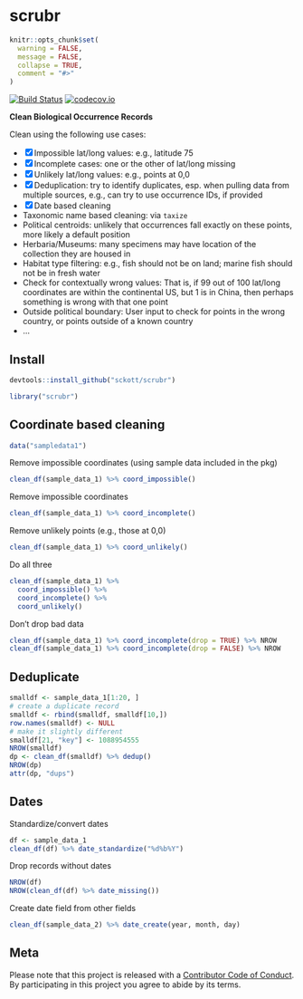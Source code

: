 scrubr
======

```r
knitr::opts_chunk$set(
  warning = FALSE,
  message = FALSE,
  collapse = TRUE,
  comment = "#>"
)
```

[![Build Status](https://travis-ci.org/sckott/scrubr.svg?branch=master)](https://travis-ci.org/sckott/scrubr)
[![codecov.io](http://codecov.io/github/sckott/scrubr/coverage.svg?branch=master)](http://codecov.io/github/sckott/scrubr?branch=master)

__Clean Biological Occurrence Records__

Clean using the following use cases:

- [x] Impossible lat/long values: e.g., latitude 75
- [x] Incomplete cases: one or the other of lat/long missing
- [x] Unlikely lat/long values: e.g., points at 0,0
- [x] Deduplication: try to identify duplicates, esp. when pulling data from multiple sources, e.g., can try to use occurrence IDs, if provided
- [x] Date based cleaning
- Taxonomic name based cleaning: via `taxize`
* Political centroids: unlikely that occurrences fall exactly on these points, more likely a
default position
* Herbaria/Museums: many specimens may have location of the collection they are housed in
* Habitat type filtering: e.g., fish should not be on land; marine fish should not be in fresh water
* Check for contextually wrong values: That is, if 99 out of 100 lat/long coordinates are within the continental US, but 1 is in China, then perhaps something is wrong with that one point
* Outside political boundary: User input to check for points in the wrong country, or points outside of a known country
* ...

## Install

```r
devtools::install_github("sckott/scrubr")
```

```r
library("scrubr")
```

## Coordinate based cleaning

```r
data("sampledata1")
```

Remove impossible coordinates (using sample data included in the pkg)

```r
clean_df(sample_data_1) %>% coord_impossible()
```

Remove impossible coordinates

```r
clean_df(sample_data_1) %>% coord_incomplete()
```

Remove unlikely points (e.g., those at 0,0)

```r
clean_df(sample_data_1) %>% coord_unlikely()
```

Do all three

```r
clean_df(sample_data_1) %>%
  coord_impossible() %>%
  coord_incomplete() %>%
  coord_unlikely()
```

Don't drop bad data

```r
clean_df(sample_data_1) %>% coord_incomplete(drop = TRUE) %>% NROW
clean_df(sample_data_1) %>% coord_incomplete(drop = FALSE) %>% NROW
```


## Deduplicate

```r
smalldf <- sample_data_1[1:20, ]
# create a duplicate record
smalldf <- rbind(smalldf, smalldf[10,])
row.names(smalldf) <- NULL
# make it slightly different
smalldf[21, "key"] <- 1088954555
NROW(smalldf)
dp <- clean_df(smalldf) %>% dedup()
NROW(dp)
attr(dp, "dups")
```

## Dates

Standardize/convert dates

```r
df <- sample_data_1
clean_df(df) %>% date_standardize("%d%b%Y")
```

Drop records without dates

```r
NROW(df)
NROW(clean_df(df) %>% date_missing())
```

Create date field from other fields

```r
clean_df(sample_data_2) %>% date_create(year, month, day)
```

## Meta

Please note that this project is released with a [Contributor Code of Conduct](CONDUCT.md). By participating in this project you agree to abide by its terms.

